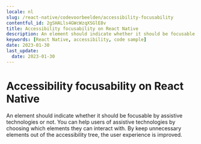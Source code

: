 ```yaml
---
locale: nl
slug: /react-native/codevoorbeelden/accessibility-focusability
contentful_id: 2gSHALls4GWcWzqXSGlE8v
title: Accessibility focusability on React Native
description: An element should indicate whether it should be focusable by assistive technologies or not.
keywords: [React Native, accessibility, code sample]
date: 2023-01-30
last_update:
  date: 2023-01-30
---
```


# Accessibility focusability on React Native

An element should indicate whether it should be focusable by assistive technologies or not. You can help users of assistive technologies by choosing which elements they can interact with. By keep unnecessary elements out of the accessibility tree, the user experience is improved.

<CodeSample id="accessibility-focusable" locale="nl" platform="react native"/>
